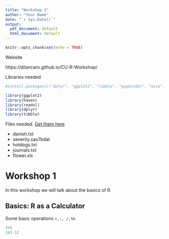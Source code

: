 ```yaml
---
title: "Workshop 1"
author: "Your Name"
date: "`r Sys.Date()`"
output:
  pdf_document: default
  html_document: default
---
```


```r
knitr::opts_chunk$set(echo = TRUE)
```

Website 

https://dilancaro.github.io/CU-R-Workshop/

Libraries needed
```r
#install.packages(c("dplyr", "ggplot2", "tibble", "gapminder", "mice", "readxl","haven"))

library(ggplot2)
library(haven)
library(readxl)
library(dplyr)
library(tibble)

```

Files needed. [Get them here](https://github.com/DilanCaro/CU-R-Workshop/tree/6d0fc860dff49668d9538099d0b59c4462ce13ca/Data)

- danish.txt
- severity.sas7bdat
- hotdogs.txt
- journals.txt
- flower.xls

#  Workshop 1

In this workshop we will talk about the basics of R. 

## Basics: R as a Calculator {-}

Some basic operations `+,-, /,%%`

```r
3+5
143-12
```
